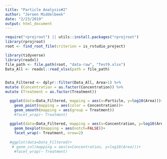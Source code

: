 ```yaml
---
title: "Particle Analysis#2"
author: "Jeroen Middelbeek"
date: "2/23/2019"
output: html_document
---
```


```r
require("rprojroot") || utils::install.packages("rprojroot")
library(rprojroot)
root <- find_root_file(criterion = is_rstudio_project)

```

```r
library(tidyverse)
library(readxl)
file_path <- file.path(root, "data-raw", "Test9.xlsx")
Data_All <- readxl::read_xlsx(path = file_path) 
 

Data_Filtered <- dplyr::filter(Data_All, Area>1) %>% 
mutate (Concentration = as.factor(Concentration)) %>% 
mutate (Treatment = as.factor(Treatment))

  ggplot(data=Data_Filtered, mapping = aes(x=Particle, y=log10(Area)))+ 
    geom_point(mapping = aes(color = Concentration))+
    geom_smooth(mapping = aes(group = Treatment))
    #facet_wrap(~ Treatment)
  
  ggplot(data=Data_Filtered, mapping = aes(x=Concentration, y=log10(Area)))+
    geom_boxplot(mapping = aes(notch=FALSE))+
    facet_wrap(~ Treatment, nrow=2)
  
  #ggplot(data=Data_Filtered)+
   # geom_col(mapping = aes(x=Concentration, y=log10(Area)))+
    #facet_wrap(~ Treatment)
   

```


